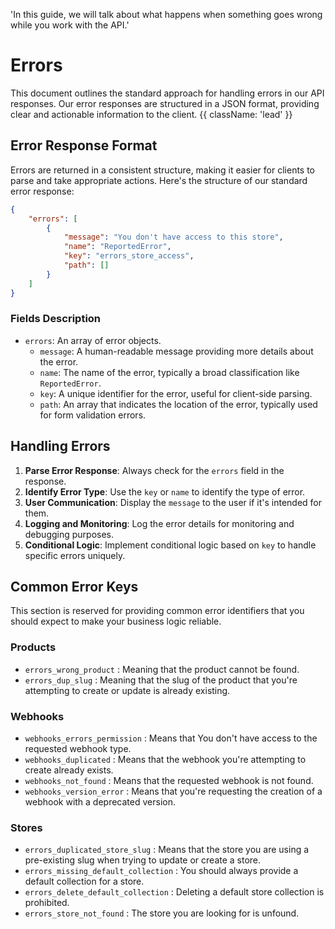   'In this guide, we will talk about what happens when something goes wrong while you work with the API.'

# Errors

This document outlines the standard approach for handling errors in our API responses. Our error responses are structured in a JSON format, providing clear and actionable information to the client. {{ className: 'lead' }}

## Error Response Format
Errors are returned in a consistent structure, making it easier for clients to parse and take appropriate actions. Here's the structure of our standard error response:

```json
{
    "errors": [
        {
            "message": "You don't have access to this store",
            "name": "ReportedError",
            "key": "errors_store_access",
            "path": []
        }
    ]
}
```
### Fields Description

- `errors`: An array of error objects.
    - `message`: A human-readable message providing more details about the error.
    - `name`: The name of the error, typically a broad classification like `ReportedError`.
    - `key`: A unique identifier for the error, useful for client-side parsing.
    - `path`: An array that indicates the location of the error, typically used for form validation errors.

## Handling Errors

1. **Parse Error Response**: Always check for the `errors` field in the response.
2. **Identify Error Type**: Use the `key` or `name` to identify the type of error.
3. **User Communication**: Display the `message` to the user if it's intended for them.
4. **Logging and Monitoring**: Log the error details for monitoring and debugging purposes.
5. **Conditional Logic**: Implement conditional logic based on `key` to handle specific errors uniquely.

## Common Error Keys

This section is reserved for providing common error identifiers that you should expect to make your business logic reliable.
### Products

- `errors_wrong_product` : Meaning that the product cannot be found.
- `errors_dup_slug` : Meaning that the slug of the product that you're attempting to create or update is already existing.

### Webhooks

- `webhooks_errors_permission` : Means that You don't have access to the requested webhook type.
- `webhooks_duplicated` : Means that the webhook you're attempting to create already exists.
- `webhooks_not_found` : Means that the requested webhook is not found.
- `webhooks_version_error` : Means that you're requesting the creation of a webhook with a deprecated version.

### Stores

- `errors_duplicated_store_slug` : Means that the store you are using a pre-existing slug when trying to update or create a store.
- `errors_missing_default_collection` : You should always provide a default collection for a store.
- `errors_delete_default_collection` : Deleting a default store collection is prohibited.
- `errors_store_not_found` : The store you are looking for is unfound.